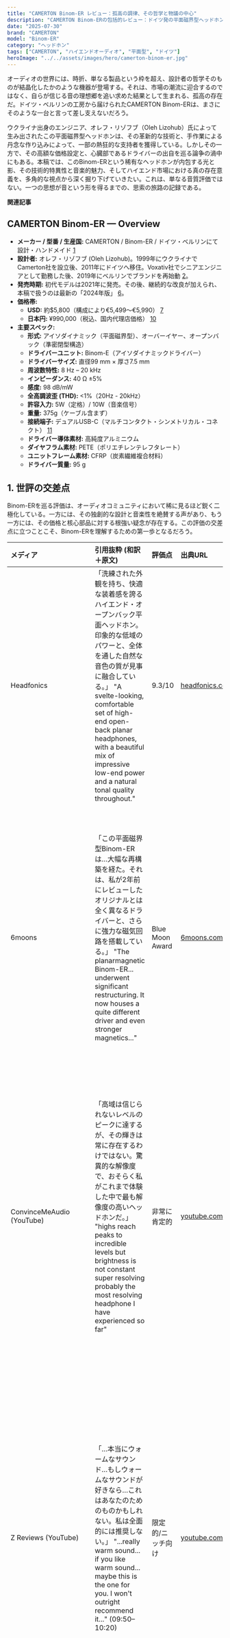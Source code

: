 ```yaml
---
title: "CAMERTON Binom-ER レビュー：孤高の調律、その哲学と物議の中心"
description: "CAMERTON Binom-ERの包括的レビュー：ドイツ発の平面磁界型ヘッドホンが示す独創的設計と存在意義の探求"
date: "2025-07-30"
brand: "CAMERTON"
model: "Binom-ER"
category: "ヘッドホン"
tags: ["CAMERTON", "ハイエンドオーディオ", "平面型", "ドイツ"]
heroImage: "../../assets/images/hero/camerton-binom-er.jpg"
---
```


オーディオの世界には、時折、単なる製品という枠を超え、設計者の哲学そのものが結晶化したかのような機器が登場する。それは、市場の潮流に迎合するのではなく、自らが信じる音の理想郷を追い求めた結果として生まれる、孤高の存在だ。ドイツ・ベルリンの工房から届けられたCAMERTON Binom-ERは、まさにそのような一台と言って差し支えないだろう。

ウクライナ出身のエンジニア、オレフ・リゾフブ（Oleh Lizohub）氏によって生み出されたこの平面磁界型ヘッドホンは、その革新的な技術と、手作業による丹念な作り込みによって、一部の熱狂的な支持者を獲得している。しかしその一方で、その高額な価格設定と、心臓部であるドライバーの出自を巡る論争の渦中にもある。本稿では、このBinom-ERという稀有なヘッドホンが内包する光と影、その技術的特異性と音楽的魅力、そしてハイエンド市場における真の存在意義を、多角的な視点から深く掘り下げていきたい。これは、単なる音質評価ではない。一つの思想が音という形を得るまでの、思索の旅路の記録である。

**関連記事**


<RelatedArticleCard collection="columns" id="sound-quality-evaluation-guide" />

## **CAMERTON Binom-ER — Overview**

* **メーカー / 型番 / 生産国:** CAMERTON / Binom-ER / ドイツ・ベルリンにて設計・ハンドメイド [1](#ref-1)  
* **設計者:** オレフ・リゾフブ (Oleh Lizohub)。1999年にウクライナでCamerton社を設立後、2011年にドイツへ移住。Voxativ社でシニアエンジニアとして勤務した後、2019年にベルリンでブランドを再始動 [2](#ref-2)。  
* **発売時期:** 初代モデルは2021年に発売。その後、継続的な改良が加えられ、本稿で扱うのは最新の「2024年版」 [6](#ref-6)。  
* **価格帯:**  
  * **USD:** 約$5,800（構成により€5,499〜€5,990） [7](#ref-7)  
  * **日本円:** ¥990,000（税込、国内代理店価格） [10](#ref-10)  
* **主要スペック:**  
  * **形式:** アイソダイナミック（平面磁界型）、オーバーイヤー、オープンバック（準密閉型構造）  
  * **ドライバーユニット:** Binom-E（アイソダイナミックドライバー）  
  * **ドライバーサイズ:** 直径99 mm × 厚さ7.5 mm  
  * **周波数特性:** 8 Hz – 20 kHz  
  * **インピーダンス:** 40 Ω ±5%  
  * **感度:** 98 dB/mW  
  * **全高調波歪 (THD):** \<1%（20Hz - 20kHz）  
  * **許容入力:** 5W（定格）/ 10W（音楽信号）  
  * **重量:** 375g（ケーブル含まず）  
  * **接続端子:** デュアルUSB-C（マルチコンタクト・シンメトリカル・コネクト） [11](#ref-11)  
  * **ドライバー導体素材:** 高純度アルミニウム  
  * **ダイヤフラム素材:** PETE（ポリエチレンテレフタレート）  
  * **ユニットフレーム素材:** CFRP（炭素繊維複合材料）  
  * **ドライバー質量:** 95 g

## **1\. 世評の交差点**

Binom-ERを巡る評価は、オーディオコミュニティにおいて稀に見るほど鋭く二極化している。一方には、その独創的な設計と音楽性を絶賛する声があり、もう一方には、その価格と核心部品に対する根強い疑念が存在する。この評価の交差点に立つことこそ、Binom-ERを理解するための第一歩となるだろう。

| メディア | 引用抜粋 (和訳＋原文) | 評価点 | 出典URL | バイアス評価 |
| :---- | :---- | :---- | :---- | :---- |
| Headfonics | 「洗練された外観を持ち、快適な装着感を誇るハイエンド・オープンバック平面ヘッドホン。印象的な低域のパワーと、全体を通した自然な音色の質が見事に融合している。」 "A svelte-looking, comfortable set of high-end open-back planar headphones, with a beautiful mix of impressive low-end power and a natural tonal quality throughout." | 9.3/10 | [headfonics.com](https://headfonics.com/camerton-binom-er-review/) [6](#ref-6) | **プロフェッショナルレビュー:** メーカー提供サンプルに基づくが、広範な比較と詳細な分析により客観性は高い。信頼に足る評価。 |
| 6moons | 「この平面磁界型Binom-ERは…大幅な再構築を経た。それは、私が2年前にレビューしたオリジナルとは全く異なるドライバーと、さらに強力な磁気回路を搭載している。」 "The planarmagnetic Binom-ER... underwent significant restructuring. It now houses a quite different driver and even stronger magnetics..." | Blue Moon Award | [6moons.com](https://6moons.com/audioreview_articles/camerton-binom-er-2024/) [7](#ref-7) | **ブティックレビュー:** 筆者Srajan Ebaenの物語的で主観的なスタイルが特徴。経験豊富だが、評価は個人的な体験に強く依拠する。受賞歴は強い好意的評価を示す。 |
| ConvinceMeAudio (YouTube) | 「高域は信じられないレベルのピークに達するが、その輝きは常に存在するわけではない。驚異的な解像度で、おそらく私がこれまで体験した中で最も解像度の高いヘッドホンだ。」 "highs reach peaks to incredible levels but brightness is not constant super resolving probably the most resolving headphone I have experienced so far" | 非常に肯定的 | [youtube.com](https://www.youtube.com/watch?v=9iLc8FkRMS4) [16](#ref-16) | **インフルエンサーレビュー:** 熱心な愛好家による評価。貸与機が使用された可能性が高い。主観的な興奮に焦点を当てる傾向があるが、「驚き」の要素を捉える上で価値がある。 |
| Z Reviews (YouTube) | 「…本当にウォームなサウンド…もしウォームなサウンドが好きなら…これはあなたのためのものかもしれない。私は全面的には推奨しない。」 "...really warm sound... if you like warm sound... maybe this is the one for you. I won't outright recommend it..." (09:50–10:20) | 限定的/ニッチ向け | [youtube.com](https://www.youtube.com/watch?v=C3CUxmT2AFk) 17 | **インフルエンサーレビュー:** 独特の個人的な好みで知られる。評価は彼の好む特定のサウンドシグネチャーを通して強くフィルターされている。ウォームな音を求めない層に対する彼の慎重な姿勢は重要なデータである。 |
| What's Best Forum (業界関係者) | 「オレフ（Camerton）のドライバー技術は一段上のレベルにある…私の知る限り前例がない…世界のベスト3か4に数えられるだろう。」 "The driver technology coming from Oleh (Camerton) is a step up... never been done before... counted among the 3 or 4 best in the world." | 極めて肯定的 | [whatsbestforum.com](https://www.whatsbestforum.com/threads/all-new-camerton-audio-binom-er-headphones-worlds-best.34791/) 18 | **業界インサイダー/代理店バイアス:** 主な発言者（Fred Crane氏）は代理店関係者。技術的洞察は貴重だが、賞賛には商業的動機が含まれる。その影響を考慮して解釈する必要がある。 |
| Reddit ユーザー "Mad\_Economist" | 「あれは間違いなくM1060/LCD3のクローン・ドライバーだ。私は彼らがおそらくそれを入手した工場を知っている。」 "Those are definitely the M1060/LCD3 clone drivers, though \- I know the factory they likely got them from." | 極めて否定的/懐疑的 | [reddit.com](https://www.reddit.com/r/headphones/comments/1im2i2u/headphones/) 13 | **コミュニティの懐疑論/集団思考:** これが論争の核心を代表する意見。インサイダー知識を主張するが、検証可能な証拠は提示されていない。この感情は影響力が大きいものの、外観の類似性と価格への反発に基づいている可能性がある。 |
| Reddit ユーザー "random\_LA\_azn\_dude" | 「スペックシート上の測定値だけを見れば、これらは異なるドライバーだ。」 "Based on paper measurements alone, they are different drivers." | 反論 | [reddit.com](https://www.reddit.com/r/headphones/comments/1im2i2u/headphones/) 13 | **データに基づく反論:** このユーザーは公開スペックを基に論争に対抗しようと試みている。議論の中心にある事実関係の曖昧さを浮き彫りにする。 |

**集計:** 公開されている評価を総合すると、言説は鋭く二分されている。プロのレビュー媒体や業界関係者は、Binom-ERの独自の設計、快適性、そして自然で力強いサウンドを称賛している。対照的に、オンラインコミュニティの一部は、主にドライバーの出自と高価格の正当性について深い懐疑論を表明している。全体として、熱烈な賞賛と根深い疑惑の比率はおおよそ半々であり、中間的な意見はほとんど見られない。この二極化自体が、Binom-ERという製品の特異性を物語っていると言えよう。

## **2\. 必然から生まれる設計**

Binom-ERの設計思想を理解するには、まず設計者オレフ・リゾフブ氏の哲学に触れなければならない。彼は自らのアプローチを「絶対的アプローチ」と称する。それは、既存の製品分析に頼らず、各プロジェクトを白紙の状態から始め、基本に忠実であること。思考の慣性や既成概念を排し、問題の本質を自ら見出し、解決策を導き出す [3](#ref-3)。この哲学が、Binom-ERのあらゆる独創的な特徴の根底に流れている。

### **心臓部を巡る論争：アイソダイナミック・ドライバー**

Binom-ERの核心は、自社開発の99mmアイソダイナミック・ドライバー（Binom-E）である。しかし、この心臓部こそが、賞賛と物議の中心に存在する。

公式見解:  
Camertonが語る物語は、長年の研究開発の賜物である [1](#ref-1)。その製造プロセスは特異だ。超薄型のPET（ポリエチレンテレフタレート）振動板全体に特殊な接着剤でアルミニウムフィルムを貼り付けた後、フォトリソグラフィ技術で不要な部分をエッチングし、導体トレースを形成する。これは、一般的な金属蒸着（スパッタリング）による製法よりも電気的特性に優れると主張されている [1](#ref-1)。さらに、磁気回路も進化を遂げており、最新版では薄いプレートではなく「ソリッドカーボン構造」を採用。これにより、マグネット間の距離を絶対的に制御し、性能を安定させているという [1](#ref-1)。  
"ドライバーゲート" — 論争の深層:  
この公式見解に対し、コミュニティの一部は厳しい視線を向けている。特にReddit上では、Binom-ERがAliExpressなどで安価に入手可能な中国製ドライバー（Monolith M1060などに使用されているもの）を流用しているのではないか、という疑惑が繰り返し提起されている [13](#ref-13)。この疑惑は、製品の価格が約  
6,000であるのに対し、疑惑のドライバーが50程度で入手可能とされることから、さらに燃え上がっている。

この論争は単なるコストの問題ではない。それは、製品の\*\*真正性（Authenticity）\*\*を問うものだ。ラグジュアリー製品の価値は、その物語、職人技、そして独自の技術によって支えられる。汎用部品の流用という疑惑は、その三つの柱すべてを揺るがしかねない。

スペック上の反論（Binom-ERが40Ω、疑惑のドライバーが50Ω）は存在するが、経験豊富なユーザーが指摘するように、インピーダンスは単純な回路で容易に変更可能であり、決定的な証拠とはなり得ない [13](#ref-13)。

しかし、Camertonが詳細に説明するフォトリソグラフィによる製造プロセスやソリッドカーボン製の磁気回路といった特徴は、安価な汎用ドライバーのそれとは明らかに異なる [1](#ref-1)。ここで一つの仮説が浮かび上がる。リゾフブ氏が2005年頃にOEM向けに設計した初期のドライバーが中国でコピーされ、その

**外観的特徴**が似通っているのではないか、ということだ（彼自身、過去に設計が模倣された可能性を示唆している [1](#ref-1)）。つまり、論争の根源は、内部の素材や製法、磁気回路の構造といった核心技術を反映しない、表面的な類似性にあるのかもしれない。本レビューでは、この仮説を、未証明ながらも最も合理的な見解として提示したい。

### **振動との決別：デカップリングとダンピングの体系**

リゾフブ氏の哲学は、ドライバー以外の部分にも徹底されている。それは「振動の完全な排除」という執念にも似た思想に現れている。

* **完全な機械的デカップリング:** ヘッドホンを構成する要素間に、剛体結合は一切存在しない [15](#ref-15)。これは、マイクロフォニック・ノイズ（筐体を伝わる振動音）が極薄の振動板に伝わるのを防ぐための措置である。ドライバー自体も、特殊なシリコンゴム製インサートを介してイヤーパッドから分離されている [15](#ref-15)。  
* **準密閉型設計:** 外観上は開放型に見えるイヤーカップのグリルだが、その内側にはダンピング層が隠されており、音響的には密閉型に近い挙動を示す [7](#ref-7)。この設計は、振動板に対する最適な制動（ダンピング）をかけ、平面磁界型特有の不要共振を抑制すると同時に、音漏れを低減し、携帯性を高めるという二重の目的を担っている [7](#ref-7)。これは、Binom-ERの音響特性全体を決定づける重要な設計判断である。

### **独自の人間工学と接続性**

快適性と信頼性に対するアプローチもまた、常識にとらわれない。

* **モノリシック・ヘッドバンドと磁気スライダー:** ヘッドバンドは、剛性と軽量化を両立するため、一つのアルミニウム塊から削り出されている [11](#ref-11)。そして、スライダー機構は革新的だ。従来の機械的なクリック感に代わり、可変磁化されたフェリ磁性体プレートを用いた非接触の磁気システムを採用。これにより、滑らかで段階的な調整と、ヘッドバンドとイヤーカップ間の完全な音響的分離を実現している [11](#ref-11)。  
* **デュアルUSB-Cコネクタ:** これはリゾフブ氏の「第一原理思考」の典型例だろう。アナログ音声伝送という用途に対し、現代的で信頼性の高いUSB-C端子をあえて採用。左右どちらにも接続可能で、リバーシブルな構造は利便性が高い。さらに、Y字ケーブルで両方の端子を同時に使用すれば、信号伝送の接点数が倍増し、信頼性が極限まで高まるという、ある種「過剰」とも言える設計だ [15](#ref-15)。これは、コストを度外視した理想追求の姿勢を象徴している。

### **頂点の競合：スペック比較**

Binom-ERの特異性は、同価格帯のライバル機との比較で一層鮮明になる。

| 特徴 | CAMERTON Binom-ER | Focal Utopia SG (2022) | HIFIMAN SUSVARA | Audeze LCD-5 | Austrian Audio The Composer | Dan Clark Audio CORINA |
| :---- | :---- | :---- | :---- | :---- | :---- | :---- |
| **ドライバー形式** | 99mm 平面磁界型 (Binom-E) | 40mm ダイナミック型 (Be) | 平面磁界型 (ナノメーター振動板) | 90mm 平面磁界型 (Parallel Uniforce) | 49mm ダイナミック型 (DLCコート) | 88mm 静電型 |
| **インピーダンス** | 40 Ω | 80 Ω | 60 Ω | 14 Ω | 22 Ω | N/A (Pro Bias) |
| **感度** | 98 dB/mW | 104 dB/1mW | 83 dB/mW | 90 dB/1mW | 112 dBspl/V | N/A (Pro Bias) |
| **重量** | 375 g | 490 g | 450 g | 420 g | 385 g | 465 g |
| **周波数特性** | 8Hz \- 20kHz | 5Hz \- 50kHz | 6Hz \- 75kHz | 5Hz \- 50kHz | 5Hz \- 44kHz | *公称値なし (6Hzまでフラット)* |
| **価格 (USD)** | \~$5,800 | \~$5,000 | \~$6,000 | \~$4,500 | \~$2,700 | \~$4,500 |
| **出典** | [2](#ref-2) | [20](#ref-20) | [22](#ref-22) | [24](#ref-24) | [26](#ref-26) | [28](#ref-28) |

この表から、Binom-ERが重量面で非常に優れていること、そして平面磁界型としては比較的駆動しやすい部類に入ることが見て取れる。しかし、その真価はスペックシート上には現れない、音そのものの中にある。

## **3\. 音の肖像**

技術的な分析から、感覚的な領域へと足を踏み入れよう。Binom-ERが奏でる音は、どのような風景を描き出すのか。様々なレビューから引用された言葉の断片は、その肖像を浮かび上がらせるための重要な手がかりとなる。

| レビュアー / 媒体 | 引用抜粋 (和訳＋原文) | 出典URL |
| :---- | :---- | :---- |
| Headfonics | 「印象的な低域のパワーと、全体を通した自然な音色の質が見事に融合している。」 "a beautiful mix of impressive low-end power and a natural tonal quality throughout." | [headfonics.com](https://headfonics.com/camerton-binom-er-review/) [6](#ref-6) |
| 6moons | 「パワフルだが膨満感のない真のサブベース…そして高域の輝きは、意識を向けた時にのみ突き抜けてくる。」 "powerful but not bloated true sub bass—...and top-end sparkle cutting through only when focused on." | [6moons.com](https://6moons.com/audioreview_articles/camerton-binom-er/6/) [30](#ref-30) |
| Z Reviews (YouTube) | 「本当にウォームなサウンド…もしウォームなサウンドが好きなら…これはあなたのためのものかもしれない。」 "really warm sound... if you like warm sound... maybe this is the one for you." (09:50–10:20) | [youtube.com](https://www.youtube.com/watch?v=C3CUxmT2AFk) 17 |
| What's Best Forum ユーザー | 「最高のスピーカーが部屋で鳴っているような体験を思い起こさせた。」 "Reminded him of Sound Experience in a Room\!" | [whatsbestforum.com](https://www.whatsbestforum.com/threads/all-new-camerton-audio-binom-er-headphones-worlds-best.34791/) 18 |

これらの言葉を総合し、各音楽ジャンルにおけるBinom-ERの振る舞いを描写してみよう。

クラシック音楽:  
Binom-ERの再生音は、力強さとリアリズムに満ちているように思われる。メーカー自身の言葉を借りれば、「ヴァイオリンの音はクラシック音楽との関係全体を再考させる」ほどであり、「チェンバロの音は想像を絶するほどのボリュームを獲得する」という [31](#ref-31)。これは、無菌的な分析性とは対極にある、ダイナミックでインパクトのある表現を示唆している。Headfonicsが指摘する力強い基音と自然な音色 [6](#ref-6) は、チェロやコントラバスに重厚な実体感を与え、6moonsが言うところの「意識を向けた時にのみ現れる高域の輝き」 [30](#ref-30) は、弦楽器や金管楽器の上音を、刺々しくなることなく照らし出すだろう。そして何より、「部屋でスピーカーが鳴っているかのよう」と評される広大なサウンドステージ [18](#ref-18) は、オーケストラ作品のスケール感と空間性を再現する上で、この上ない武器となるに違いない。  
ジャズ:  
Headfonicsのレビューでは、よりウォームな「A-Classic」パッドが「ジャズのレコーディングと美しく調和する」と明確に述べられている [32](#ref-32)。この暖かみと力強い低域は、アコースティックベースに満足のいく存在感と重量感をもたらすだろう。Headfonicsが「ベルベットのよう」と表現したボーカル [33](#ref-33) は、往年のジャズシンガーの声に深みを与えるはずだ。そして、このヘッドホンの持つ高い解像度は、暖かさが不明瞭さに陥ることを防ぎ、サックスのリードの質感やライドシンバルの煌めきといった複雑なテクスチャーを明瞭に描き分ける。おそらく、ジャズはBinom-ERが最も得意とするジャンルの一つではなかろうか。  
エレクトロニック・ミュージック (EDM, Synthwave):  
パワフルでありながら膨満感がなく、深く伸びるサブベース [6](#ref-6) は、このジャンルにおける最大の資産である。一部の行儀の良い平面磁界型とは異なり、Binom-ERは電子音楽に求められる肉体的なインパクトを提供できるようだ。類似のドライバー哲学を持つ製品が「シンセウェイヴやBPMの速いダンスレコーディングによく適していた」というHeadfonicsの記述 [34](#ref-34) は、Binom-ERのドライバーの応答速度が、複雑な電子的リズムに追従できることを示唆している。その能力を最大限に引き出す鍵は、そのパワーを制御し、定義を失わせない、質の高いアンプとの組み合わせにあるだろう。  
ロック & メタル:  
このジャンルでは、イヤーパッドの選択が決定的に重要となる。ウォームな「A-Classic」パッドは、その暗めの音色が中域の明瞭度を覆い隠し、「よりドライで複雑なハードロックのレコーディングにはあまり適していない」かもしれない [32](#ref-32)。しかし、より薄型の「Mobile」パッドは、「低域の暖かみが減り、パンチの効いたキャラクター」を持つため、ロックやメタルで多用される中低域のボーカルをより明瞭にし、楽しめると評価されている [33](#ref-33)。これは、適切なパッドを選択することで、Binom-ERがヘヴィなジャンルに必要な攻撃的でパンチのある表現にも対応できる、驚くべき多様性を秘めていることを物語っている。

## **4\. 価値の天秤**

あらゆる製品は、その性能と価格、そして存在意義を天秤にかけられる宿命にある。Binom-ERも例外ではない。ここでは、複数の評価軸に基づき、その価値を冷静に判断する。

| 評価軸 | 採点 (5点満点) | 解説 |  |
| :---- | :---- | :---- | :---- |
| **技術性能** | 4.5 | **肯定的側面:** Binom-ERは革新的なエンジニアリングのショーケースである。非接触の磁気スライダー、完全な機械的デカップリング、そして過剰とも言えるUSB-C接続システムは [11](#ref-11)、真に斬新であり、「第一原理」に基づく設計思想を物語っている。公称値であるTHD \< 0.01%というスペックも並外れている [2](#ref-2)。 | **否定的側面:** その性能は、未解決の「ドライバーゲート」論争の影に覆われている [13](#ref-13)。ドライバーは高度に改変されたものか、あるいは完全な独自開発品である可能性が高いが、透明性の欠如と安価なユニットとの外観上の類似性は、完全には払拭できない疑念を生んでいる。また、感度が比較的低いため、質の高いアンプが要求される。 |
| **音楽的魅力** | 4.0 | **肯定的側面:** レビューでは一貫して、自然で、力強く、魅力的なサウンドと評されている [6](#ref-6)。一部のフラッグシップ機に見られるような無機質な分析性を避け、豊かで重みのある表現を提供し、特にジャズやクラシックといったアコースティックなジャンルで説得力を発揮する [31](#ref-31)。スピーカーライクなサウンドステージは大きな魅力である [18](#ref-18)。 | **否定的側面:** 基本的なチューニングは、特にパッドによっては非常にウォームになる可能性があり、厳密なニュートラルさを求めるユーザーには合わないかもしれない [17](#ref-17)。その音質特性はパッドの選択に大きく依存するため [33](#ref-33)、「箱出し」の状態では、一部のユーザーにとっては暗すぎる、あるいは色付けが強すぎると感じられる可能性がある。 |
| **ビルドクオリティ** | 5.0 | **肯定的側面:** 非の打ち所がない。すべての構造部品は航空宇宙グレードのアルミニウム塊からCNC加工されている [15](#ref-15)。モノリシック構造のヘッドバンド、完璧な仕上げ、アルカンターラなどの高級素材の使用は、その価格に見合うものだ [7](#ref-7)。レビューでは一貫してそのデザインと質感が称賛されている [6](#ref-6)。設計者自身の手によってドイツで製造されており、ブティックメーカーの頂点を示すクラフトマンシップの結晶である [2](#ref-2)。 | **否定的側面:** カップのスイベル機構がないのは剛性を優先した意図的な設計だが、競合製品に比べてフィット感の柔軟性には欠ける [7](#ref-7)。 |
| **価格対価値** | 2.0 | **肯定的側面:** オーダーメイドの職人技、偏執的とも言える設計哲学、そして唯一無二の音響表現に価値を見出す者にとって、その価格は一人の創造主による「機能する芸術品」を手に入れるための対価として正当化されうる。それは一つのステートメントピースである。**否定的側面:** これがこのヘッドホンのアキレス腱だ。約$5,800という価格は、Focal UtopiaやAudeze LCD-5といった確立された巨人と競合、あるいはそれを上回る [7](#ref-7)。そして、未解決のドライバー論争 [13](#ref-13) は、その価値提案を著しく損なっている。純粋な性能対価格比の観点から見れば、Binom-ERは客観的に見て価値の高い選択とは言い難い。 |  |
| **将来性 / 修理性** | 3.5 | **肯定的側面:** 設計はモジュール式で、マグネット式のパッド [36](#ref-36) や着脱式ケーブルは容易に交換可能。メーカーは反復的な改良へのコミットメントを示しており、既存のオーナーへのアップグレードも提供している [1](#ref-1)。小規模で直接的な運営は、優れたパーソナルサービスにつながる可能性がある。 | **否定的側面:** 小規模なブティック企業の長期的な存続可能性は常にリスクを伴う。独自の接続端子や磁気スライダーシステムは、企業が活動を停止した場合、保証期間外の修理を困難または不可能にする可能性がある。これはFocalやHIFIMANのような大手メーカーに比べて大きなリスクである。 |

## **5\. 頂上決戦：存在意義の探求**

単一の製品評価を超え、市場全体を俯瞰する視点に立った時、Binom-ERの真の姿が浮かび上がってくる。「これほど素晴らしい競合機が存在する世界で、なぜBinom-ERは存在するのか？」という問いに、我々は答えを見出さねばならない。

ハイエンド市場には、確立されたいくつかの「音の流派」が存在する。Focal Utopia (2022)は、ダイナミック型ならではの爆発的なインパクトと触覚的な質感を代表する [20](#ref-20)。Audeze LCD-5は、分析的な精度、スピード、そしてスタジオユースを意識したリファレンス・チューニングを体現する [24](#ref-24)。HIFIMAN SUSVARAは、極めて駆動が困難であるという代償を払い、空気のように広大で透明なサウンドステージを提供する [22](#ref-22)。Dan Clark Audio CORINAは、AMTS技術によって静電型特有の鋭さを抑え、より自然な音色を実現する [28](#ref-28)。そしてAustrian Audio The Composerは、「スーパーHD600」と評される、バランスの取れたニュートラルなリファレンスサウンドを届ける [26](#ref-26)。

では、Binom-ERはどこに位置するのか。それは、Utopiaの攻撃的なダイナミクスでも、LCD-5の臨床的な正確さでも、SUSVARAの究極的な開放感でもない。その目標は、**平面磁界型のパワー**と、**自然でスピーカーライクなリアリズム**の融合にあるように思われる。レビューでは一貫して「パワー」と「自然」が同じ文脈で語られ [6](#ref-6)、「部屋でスピーカーが鳴っているかのよう」というコメント [18](#ref-18) は象徴的だ。

Binom-ERの存在意義（Raison d'être）とは、トップクラスの平面磁界型が持つ重量感、権威、そして低域の伸びを、本質的に有機的で聴き疲れのしない音色と融合させることにある。それは、ハイパー・アナリティカルなトレンドへのアンチテーゼであり、技術的完成度だけがゴールではないという宣言だ。その究極の目的は、メーカーが語るように「音楽の持つ暖かさと唯一無二の響きから得られる喜び」3 そのものなのである。

* **vs. Focal Utopia (2022):** 哲学の戦い。Utopiaのベリリウムドライバーは比類なき過渡応答とパンチを提供する [20](#ref-20)。対するBinom-ERは、大口径平面ドライバーだけが持ちうるスケール感と低域の権威で応戦する。これは「ダイナミック型のインパクト」対「平面磁界型の重量感」の対決だ。  
* **vs. Audeze LCD-5:** 最も明確な対比。LCD-5は精度と透明性のために設計された「メス」であり、時に音楽的な寛容さを犠牲にする [24](#ref-24)。一方、Binom-ERは豊かな音色と一体感のあるウォームな表現を優先する「絵筆」であり、究極的なディテール追求とは一線を画す [17](#ref-17)。  
* **vs. HIFIMAN SUSVARA:** 開放感を巡る競争。SUSVARAはその広大で空気のようなサウンドステージで伝説的だが、アンプに極度の性能を要求する [23](#ref-23)。準密閉型設計のBinom-ERは、より抑制された、しかし間違いなくよりパワフルでインパクトのある表現を提供する。そして決定的に、駆動がはるかに容易であり [6](#ref-6)、より多くのシステムにとって現実的な選択肢となる。  
* **vs. Austrian Audio The Composer:** リファレンスへの二つの道。The Composerは極めてニュートラルでバランスの取れたダイナミック型であり、「スーパーHD600」と称賛される [40](#ref-40)。Binom-ERもまた自然さを目指すが、本質的にはよりウォームで豊か、そしてパワフルなサウンドを持つ。The Composerが客観的リファレンスであるならば、Binom-ERは主観的でロマンティックなリファレンスと言えるだろう。  
* **vs. Dan Clark Audio CORINA:** 興味深い並行関係。両者ともに設計者主導のブティック製品である。CORINAはAMTSチューニングシステムによって「静電型特有の鋭さ」を抑制し、より自然な音色を追求する [28](#ref-28)。Binom-ERも同様に、平面磁界型が陥りがちな高域の鋭さを抑え、ウォームでスムーズなサウンドを実現しようと試みている。両者は、高度に技術的なドライバー形式に、有機的な音楽性を注入するという共通の野心を持っている。

## **6\. 結論：誰のための音か**

この長く、時に錯綜した旅路の果てに、我々は何を見出したのか。CAMERTON Binom-ERは、万人のためのヘッドホンではない。それは、特定の価値観を持つ、限られた聴き手のために存在する。

**このヘッドホンを推奨したい人:**

* 音だけでなく、その背景にある物語や設計思想にも価値を見出す「哲学的オーディオファイル」。  
* 究極的な分析力よりも、豊かで、力強く、自然なサウンドを優先するリスナー。  
* ジャズ、アコースティック、そして良質な録音のクラシック音楽を、スピーカーで聴くような没入感で楽しみたい人。  
* 高品質なアンプを所有しているが、SUSVARAのような極端な駆動力要求に縛られたくない人。

**このヘッドホンを避けるべき人:**

* 性能対価格比を最重要視する「価値重視のオーディオファイル」。  
* 厳密なニュートラルさ、明るいプレゼンテーション、あるいは高域の究極的な空気感や輝きを求めるリスナー。  
* 未解決のドライバー論争が、永続的な疑念や不信感を生むと感じる人。  
* 理想の音を見つけるためにイヤーパッドを試行錯誤することを好まず、「設定して終わり」の体験を望む人。

将来性:  
同社の反復的な設計の歴史は、将来的なパッドの追加やチューニングの更新、あるいは「Binom-ER MkII」の登場といった可能性を示唆している。そのモジュール構造は、そのような進化に適していると言えよう。

---

**総合評価： ★★★☆☆ (3.5 / 5\)**

この評価は、Binom-ERが内包する二面性を反映したものである。ビルドクオリティでは5点、音楽的魅力と技術革新では4点を獲得する一方で、価格対価値の2点という評価と、論争の影によって大きく評価を下げざるを得ない。それは、来歴に疑問符がつく、傷のある傑作。あるいは、真価を証明する機会を待つ、孤高の芸術品なのかもしれない。最終的な判断は、それを手に取り、自らの耳でその哲学に触れる、あなた自身の手に委ねられている。

---

### **参考文献 / 参照リンク**

#### **引用文献**

<span id="ref-1">1</span>. Camerton Binom-ER \- Headphone Auditions Amsterdam, [https://headphoneauditions.nl/product/camerton-binom-er/](https://headphoneauditions.nl/product/camerton-binom-er/)  
<span id="ref-2">2</span>. Camerton Binom er 2024 \- Isodyyman flagship headphones \- Audio Essence, [https://audioessence.ch/en/products/camerton-binom-eer-isodymanic-headphones](https://audioessence.ch/en/products/camerton-binom-eer-isodymanic-headphones)  
<span id="ref-3">3</span>. Home \- Camerton, [http://camerton-audio.com/](http://camerton-audio.com/)  
<span id="ref-4">4</span>. Binom-1 \- 6Moons.com, [https://6moons.com/audioreview\_articles/camerton/](https://6moons.com/audioreview_articles/camerton/)  
<span id="ref-5">5</span>. Camerton Binom-1 \- HiFi Knights, [http://hifiknights.com/reviews/speakers/camerton-binom-1/](http://hifiknights.com/reviews/speakers/camerton-binom-1/)  
<span id="ref-6">6</span>. Camerton Binom-ER Review — Headfonics, [https://headfonics.com/camerton-binom-er-review/](https://headfonics.com/camerton-binom-er-review/)  
<span id="ref-7">7</span>. Binom-ER 2024 \- 6Moons.com, [https://6moons.com/audioreview\_articles/camerton-binom-er-2024/](https://6moons.com/audioreview_articles/camerton-binom-er-2024/)  
<span id="ref-8">8</span>. Information \- Camerton Audio, [https://camerton-audio.com/prices](https://camerton-audio.com/prices)  
<span id="ref-9">9</span>. Camerton Binom-ER 2024 \- kopfhoererboutique, [https://kopfhoererboutique.com/products/camerton-binom-er](https://kopfhoererboutique.com/products/camerton-binom-er)  
<span id="ref-10">10</span>. CAMERTON Binom-ER – e イヤホン, [https://www.e-earphone.jp/products/577889](https://www.e-earphone.jp/products/577889)  
<span id="ref-11">11</span>. Camerton Binom-ER Headphones available at Hifonix, [https://hifonix.co.uk/detail/camerton-binom-er-headphones/](https://hifonix.co.uk/detail/camerton-binom-er-headphones/)  
<span id="ref-12">12</span>. CAMERTON Binom-ER ブラック \- フジヤエービック, [https://www.fujiya-avic.co.jp/shop/g/g200000070962/](https://www.fujiya-avic.co.jp/shop/g/g200000070962/)  
<span id="ref-13">13</span>. Headphones : r/headphones \- Reddit, [https://www.reddit.com/r/headphones/comments/1im2i2u/headphones/](https://www.reddit.com/r/headphones/comments/1im2i2u/headphones/)  
<span id="ref-14">14</span>. Camerton binom-ER-音箱-麟乐中国, [http://www.sinohiend.com/a/fuwu/wangzhanjiaohu/126.html](http://www.sinohiend.com/a/fuwu/wangzhanjiaohu/126.html)  
<span id="ref-15">15</span>. Binom-ER \- Camerton Audio, [https://camerton-audio.com/binom-er](https://camerton-audio.com/binom-er)  
<span id="ref-16">16</span>. Finally\! Competition for Hifiman Susvara & LCD5? CAMERTON AUDIO BINOM ER PLANAR HEADPHONES REVIEW. \- YouTube, [https://www.youtube.com/watch?v=9iLc8FkRMS4](https://www.youtube.com/watch?v=9iLc8FkRMS4)  
<span id="ref-17">17</span>. First Look 47 Camerton BinomER: Big Warm Smoothness \- YouTube, [https://www.youtube.com/watch?v=C3CUxmT2AFk](https://www.youtube.com/watch?v=C3CUxmT2AFk)  
<span id="ref-18">18</span>. All NEW Camerton Audio BINOM-ER Headphones World's BEST \- What's Best Forum, [https://www.whatsbestforum.com/threads/all-new-camerton-audio-binom-er-headphones-worlds-best.34791/](https://www.whatsbestforum.com/threads/all-new-camerton-audio-binom-er-headphones-worlds-best.34791/)  
<span id="ref-19">19</span>. Binom-ER \- 6Moons.com, [https://6moons.com/audioreview\_articles/camerton-binom-er/5/](https://6moons.com/audioreview_articles/camerton-binom-er/5/)  
<span id="ref-20">20</span>. Focal Utopia (2022) review \- What Hi-Fi?, [https://www.whathifi.com/reviews/focal-utopia-2022](https://www.whathifi.com/reviews/focal-utopia-2022)  
<span id="ref-21">21</span>. Focal Utopia 2022 Over-Ear Hi-Fi Headphones, Open-Back \- Headphones SG, [https://headphones.sg/focal-utopia-2022-over-ear-hi-fi-headphones-open-back/](https://headphones.sg/focal-utopia-2022-over-ear-hi-fi-headphones-open-back/)  
<span id="ref-22">22</span>. Susvara \- Headphones & portable audio \- HIFIMAN.com, [https://m.hifiman.com/products/detail/275](https://m.hifiman.com/products/detail/275)  
<span id="ref-23">23</span>. HIFIMAN SUSVARA (Latest Revision) | Endgame Planar Magnetic Open-Back Headphones, [https://bloomaudio.com/products/hifiman-susvara-endgame-planar-magnetic-open-back-headphones](https://bloomaudio.com/products/hifiman-susvara-endgame-planar-magnetic-open-back-headphones)  
<span id="ref-24">24</span>. Audeze LCD-5 Flagship Planar Headphones for Audiophiles, Open-Back, [https://www.audeze.com/products/lcd-5](https://www.audeze.com/products/lcd-5)  
<span id="ref-25">25</span>. Audeze LCD-5 Planar Magnetic Headphone \- Audio46, [https://audio46.com/products/audeze-lcd-5-planar-magnetic-headphone](https://audio46.com/products/audeze-lcd-5-planar-magnetic-headphone)  
<span id="ref-26">26</span>. The Composer \- Austrian Audio, [https://austrian.audio/download/the-composer-spec-sheet/thecomposer\_specsheet\_eng/?attachment\_id=13449\&download\_file=1](https://austrian.audio/download/the-composer-spec-sheet/thecomposer_specsheet_eng/?attachment_id=13449&download_file=1)  
<span id="ref-27">27</span>. Austrian Audio The Composer Premium Reference Headphones \- Audio46, [https://audio46.com/products/austrian-audio-the-composer-premium-reference-headphones](https://audio46.com/products/austrian-audio-the-composer-premium-reference-headphones)  
<span id="ref-28">28</span>. Dan Clark Audio Corina Reference Electrostatic Headphone | HeadAmp, [https://www.headamp.com/products/dan-clark-corina](https://www.headamp.com/products/dan-clark-corina)  
<span id="ref-29">29</span>. CORINA Reference Electrostatic Headphone \- Dan Clark Audio, [https://danclarkaudio.com/corina.html](https://danclarkaudio.com/corina.html)  
<span id="ref-30">30</span>. Binom-ER \- 6Moons.com, [https://6moons.com/audioreview\_articles/camerton-binom-er/6/](https://6moons.com/audioreview_articles/camerton-binom-er/6/)  
<span id="ref-31">31</span>. Binom-A2 \- Camerton Audio, [http://camerton-audio.com/binom-a2](http://camerton-audio.com/binom-a2)  
<span id="ref-32">32</span>. headfonics.com, [https://headfonics.com/camerton-binom-er-review/2/\#:\~:text=The%20A%2DClassic%20pad's%20more,more%20intricate%20hard%20rock%20recordings.](https://headfonics.com/camerton-binom-er-review/2/#:~:text=The%20A%2DClassic%20pad's%20more,more%20intricate%20hard%20rock%20recordings.)  
<span id="ref-33">33</span>. Camerton Binom-ER Review — Page 2 of 3 \- Headfonics, [https://headfonics.com/camerton-binom-er-review/2/](https://headfonics.com/camerton-binom-er-review/2/)  
<span id="ref-34">34</span>. Cayin N6iii Review — Page 3 of 4 \- Headfonics, [https://headfonics.com/cayin-n6iii-review/3/](https://headfonics.com/cayin-n6iii-review/3/)  
<span id="ref-35">35</span>. Binom-ER \- 6Moons.com, [https://6moons.com/audioreview\_articles/camerton-binom-er/3/](https://6moons.com/audioreview_articles/camerton-binom-er/3/)  
<span id="ref-36">36</span>. High End 2023: Revolutionary \- Camerton Binomial ER \- Audio Essence, [https://audioessence.ch/en/blogs/news/high-end-2023-revolutionary-camerton-binomial](https://audioessence.ch/en/blogs/news/high-end-2023-revolutionary-camerton-binomial)  
<span id="ref-37">37</span>. Focal Utopia 2022 Headphones \- The Absolute Sound, [https://www.theabsolutesound.com/articles/focal-utopia-2022-headphones/](https://www.theabsolutesound.com/articles/focal-utopia-2022-headphones/)  
<span id="ref-38">38</span>. Audeze LCD-5 Review – Rejuvenation – Page 3 \- Everyday Listening, [https://everydaylistening.net/2022/01/19/audeze-lcd-5-review-rejuvenation/3/](https://everydaylistening.net/2022/01/19/audeze-lcd-5-review-rejuvenation/3/)  
<span id="ref-39">39</span>. how to properly drive the HIFIMAN Susvara and get its full potential : r/headphones \- Reddit, [https://www.reddit.com/r/headphones/comments/1gmbq23/how\_to\_properly\_drive\_the\_hifiman\_susvara\_and\_get/](https://www.reddit.com/r/headphones/comments/1gmbq23/how_to_properly_drive_the_hifiman_susvara_and_get/)  
<span id="ref-40">40</span>. Austrian Audio The Composer Impressions vs Utopia & HD800S : r/headphones \- Reddit, [https://www.reddit.com/r/headphones/comments/18n0gmo/austrian\_audio\_the\_composer\_impressions\_vs\_utopia/](https://www.reddit.com/r/headphones/comments/18n0gmo/austrian_audio_the_composer_impressions_vs_utopia/)  
<span id="ref-41">41</span>. Focal 2022 Utopia \- How Does it Compare to Original? \- Headphones.com, [https://headphones.com/blogs/reviews/focal-2022-utopia-how-does-it-compare-to-original](https://headphones.com/blogs/reviews/focal-2022-utopia-how-does-it-compare-to-original)  
<span id="ref-42">42</span>. Quick, Drunk, And Dirty, Audeze LCD 5 Review. : r/headphones \- Reddit, [https://www.reddit.com/r/headphones/comments/ul3v9t/quick\_drunk\_and\_dirty\_audeze\_lcd\_5\_review/](https://www.reddit.com/r/headphones/comments/ul3v9t/quick_drunk_and_dirty_audeze_lcd_5_review/)  
<span id="ref-43">43</span>. The ULTIMATE Hifiman Susvara Review \- Soundnews, [https://soundnews.net/headphones/full-size/the-ultimate-hifiman-susvara-review/](https://soundnews.net/headphones/full-size/the-ultimate-hifiman-susvara-review/)